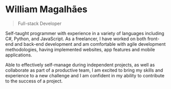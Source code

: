 # **W**illiam **M**agalhães

> Full-stack Developer

Self-taught programmer with experience in a variety of languages including C#, Python, and JavaScript. As a freelancer, I have worked on both front-end and back-end development and am comfortable with agile development methodologies, having implemented websites, app features and mobile applications.

Able to effectively self-manage during independent projects, as well as collaborate as part of a productive team, I am excited to bring my skills and experience to a new challenge and I am confident in my ability to contribute to the success of a project.
